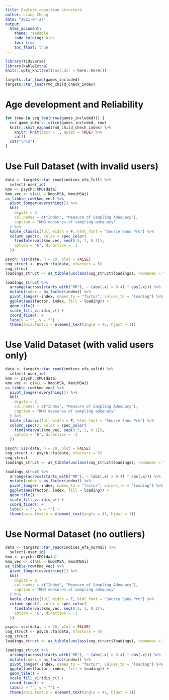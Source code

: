 ```yaml
---
title: Explore cognition structure
author: Liang Zhang
date: "2021-04-27"
output: 
  html_document:
    theme: readable
    code_folding: hide
    toc: true
    toc_float: true
---
```


```r
library(tidyverse)
library(kableExtra)
knitr::opts_knit$set(root.dir = here::here())
```

```r
targets::tar_load(games_included)
targets::tar_load(rmd_child_check_index)
```

# Age development and Reliability

```r
for (row in seq_len(nrow(games_included))) {
  cur_game_info <- slice(games_included, row)
  knitr::knit_expand(rmd_child_check_index) %>% 
    knitr::knit(text = ., quiet = TRUE) %>% 
    cat()
  cat("\n\n")
}
```

# Use Full Dataset (with invalid users)

```r
data <- targets::tar_read(indices_efa_full) %>% 
  select(-user_id)
kmo <- psych::KMO(data)
kmo_vec <- c(ALL = kmo$MSA, kmo$MSAi)
as_tibble_row(kmo_vec) %>% 
  pivot_longer(everything()) %>% 
  kbl(
    digits = 2,
    col.names = c("Index", "Measure of Sampling Adequacy"),
    caption = "KMO measures of sampling adequacy"
  ) %>% 
  kable_classic(full_width = F, html_font = "Source Sans Pro") %>% 
  column_spec(2, color = spec_color(
    findInterval(kmo_vec, seq(0.5, 1, 0.1)), 
    option = "E", direction = -1
  ))
```

```r
psych::vss(data, n = 20, plot = FALSE)
cog_struct <- psych::fa(data, nfactors = 5)
cog_struct
loadings_struct <- as_tibble(unclass(cog_struct$loadings), rownames = "index")
```

```r
loadings_struct %>% 
  arrange(across(starts_with("MR"), ~ (abs(.x) > 0.4) * abs(.x))) %>% 
  mutate(index = as_factor(index)) %>% 
  pivot_longer(-index, names_to = "factor", values_to = "loading") %>% 
  ggplot(aes(factor, index, fill = loading)) +
  geom_tile() +
  scale_fill_viridis_c() +
  coord_fixed() +
  labs(x = "", y = "") +
  theme(axis.text.x = element_text(angle = 45, hjust = 1))
```

# Use Valid Dataset (with valid users only)

```r
data <- targets::tar_read(indices_efa_valid) %>% 
  select(-user_id)
kmo <- psych::KMO(data)
kmo_vec <- c(ALL = kmo$MSA, kmo$MSAi)
as_tibble_row(kmo_vec) %>% 
  pivot_longer(everything()) %>% 
  kbl(
    digits = 2,
    col.names = c("Index", "Measure of Sampling Adequacy"),
    caption = "KMO measures of sampling adequacy"
  ) %>% 
  kable_classic(full_width = F, html_font = "Source Sans Pro") %>% 
  column_spec(2, color = spec_color(
    findInterval(kmo_vec, seq(0.5, 1, 0.1)), 
    option = "E", direction = -1
  ))
```

```r
psych::vss(data, n = 20, plot = FALSE)
cog_struct <- psych::fa(data, nfactors = 5)
cog_struct
loadings_struct <- as_tibble(unclass(cog_struct$loadings), rownames = "index")
```

```r
loadings_struct %>% 
  arrange(across(starts_with("MR"), ~ (abs(.x) > 0.4) * abs(.x))) %>% 
  mutate(index = as_factor(index)) %>% 
  pivot_longer(-index, names_to = "factor", values_to = "loading") %>% 
  ggplot(aes(factor, index, fill = loading)) +
  geom_tile() +
  scale_fill_viridis_c() +
  coord_fixed() +
  labs(x = "", y = "") +
  theme(axis.text.x = element_text(angle = 45, hjust = 1))
```

# Use Normal Dataset (no outliers)

```r
data <- targets::tar_read(indices_efa_normal) %>% 
  select(-user_id)
kmo <- psych::KMO(data)
kmo_vec <- c(ALL = kmo$MSA, kmo$MSAi)
as_tibble_row(kmo_vec) %>% 
  pivot_longer(everything()) %>% 
  kbl(
    digits = 2,
    col.names = c("Index", "Measure of Sampling Adequacy"),
    caption = "KMO measures of sampling adequacy"
  ) %>% 
  kable_classic(full_width = F, html_font = "Source Sans Pro") %>% 
  column_spec(2, color = spec_color(
    findInterval(kmo_vec, seq(0.5, 1, 0.1)), 
    option = "E", direction = -1
  ))
```

```r
psych::vss(data, n = 20, plot = FALSE)
cog_struct <- psych::fa(data, nfactors = 4)
cog_struct
loadings_struct <- as_tibble(unclass(cog_struct$loadings), rownames = "index")
```

```r
loadings_struct %>% 
  arrange(across(starts_with("MR"), ~ (abs(.x) > 0.4) * abs(.x))) %>% 
  mutate(index = as_factor(index)) %>% 
  pivot_longer(-index, names_to = "factor", values_to = "loading") %>% 
  ggplot(aes(factor, index, fill = loading)) +
  geom_tile() +
  scale_fill_viridis_c() +
  coord_fixed() +
  labs(x = "", y = "") +
  theme(axis.text.x = element_text(angle = 45, hjust = 1))
```
